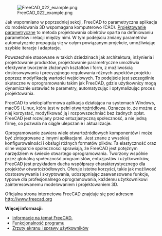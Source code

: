 <languages/>

{{Docnav/pl
|[[Manual:Introduction/pl|Słowo wstępne]]
|[[Manual:Installing/pl|Instalacja]]
|[[Manual:Introduction/pl|Podręcznik: Słowo wstępne]]
|IconL = Crystal Clear manual.png
|IconC = Crystal Clear manual.png
}}

{{Manual:TOC}}

[[File:FreeCAD 022 example.png]]

Jak wspomniano w poprzedniej sekcji, FreeCAD to parametryczna aplikacja do modelowania 3D wspomagana komputerowo (CAD). [https://en.wikipedia.org/wiki/Parametric_design Projektowanie parametryczne] to metoda projektowania obiektów oparta na definiowaniu parametrów i relacji między nimi. W tym podejściu zmiany parametrów automatycznie propagują się w całym powiązanym projekcie, umożliwiając szybkie iteracje i adaptacje. 

Powszechnie stosowane w takich dziedzinach jak architektura, inżynieria i projektowanie produktów, projektowanie parametryczne umożliwia efektywne tworzenie złożonych kształtów i form, z możliwością dostosowywania i precyzyjnego regulowania różnych aspektów projektu poprzez modyfikację wartości wejściowych. To podejście jest szczególnie skuteczne w oprogramowaniu takim jak FreeCAD, gdzie użytkownicy mogą dynamicznie ustawiać te parametry, automatyzując i optymalizując proces projektowania.

FreeCAD to wieloplatformowa aplikacja działająca na systemach Windows, macOS i Linux, która jest w pełni [https://en.wikipedia.org/wiki/Open_source otwartoźródłowa]. Oznacza to, że można z niej korzystać, modyfikować ją i rozpowszechniać bez żadnych opłat. FreeCAD jest rozwijany przez entuzjastyczną społeczność, a nie jedną firmę, co pozwala na ciągłe ulepszanie i aktualizacje.

Oprogramowanie zawiera wiele otwartoźródłowych komponentów i może być zintegrowane z innymi aplikacjami. Jest znane z wysokiej konfigurowalności i obsługi różnych formatów plików. Ta elastyczność oraz silne wsparcie społeczności sprawiają, że FreeCAD jest potężnym narzędziem w świecie otwartego oprogramowania. Tworzony wspólnie przez globalną społeczność programistów, entuzjastów i użytkowników, FreeCAD jest przykładem ducha współpracy charakterystycznego dla projektów otwartoźródłowych. Oferuje istotne korzyści, takie jak możliwość dostosowywania i skryptowania, udostępniając zaawansowane funkcje, typowe dla profesjonalnego oprogramowania, każdemu użytkownikowi zainteresowanemu modelowaniem i projektowaniem 3D.

Oficjalna strona internetowa FreeCAD znajduje się pod adresem [https://www.freecad.org/?lang=pl http://www.freecad.org]

'''Więcej informacji:'''

* [[About_FreeCAD/pl|Informacje na temat FreeCAD.]]
* [[Feature_list/pl|Funkcjonalność programu]]
* [https://forum.freecad.org/viewforum.php?f=24 Zrzuty ekranu i sprawy użytkowników]


{{Docnav/pl
|[[Manual:Introduction/pl|Słowo wstępne]]
|[[Manual:Installing/pl|Instalacja]]
|[[Manual:Introduction/pl|Podręcznik: Słowo wstępne]]
|IconL = Crystal Clear manual.png
|IconC = Crystal Clear manual.png
}}